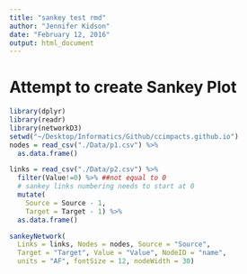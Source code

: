 ```yaml
---
title: "sankey test rmd"
author: "Jennifer Kidson"
date: "February 12, 2016"
output: html_document
---
```


# Attempt to create Sankey Plot
```r
library(dplyr)
library(readr)
library(networkD3)
setwd("~/Desktop/Informatics/Github/ccimpacts.github.io")
nodes = read_csv("./Data/p1.csv") %>%
  as.data.frame()

links = read_csv("./Data/p2.csv") %>%
  filter(Value!=0) %>% ##not equal to 0 
  # sankey links numbering needs to start at 0
  mutate(
    Source = Source - 1,
    Target = Target - 1) %>%
  as.data.frame()

sankeyNetwork(
  Links = links, Nodes = nodes, Source = "Source",
  Target = "Target", Value = "Value", NodeID = "name",
  units = "AF", fontSize = 12, nodeWidth = 30)
```
